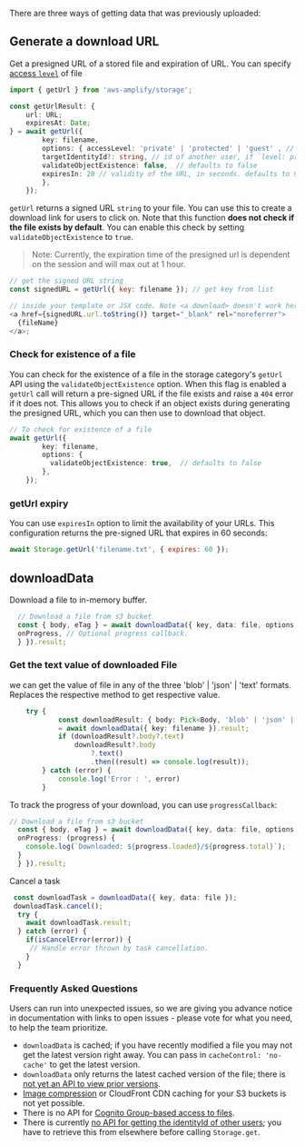 There are three ways of getting data that was previously uploaded:

## Generate a download URL

Get a presigned URL of a stored file and expiration of URL. You can specify [access `level`](https://docs.amplify.aws/lib-v1/storage/configureaccess/q/platform/js) of file

```typescript
import { getUrl } from 'aws-amplify/storage';

const getUrlResult: {
	url: URL;
	expiresAt: Date;
} = await getUrl({
        key: filename,
        options: { accessLevel: 'private' | 'protected' | 'guest' , // defaults to `guest` 
        targetIdentityId?: string, // id of another user, if `level: protected`
        validateObjectExistence: false,  // defaults to false
        expiresIn: 20 // validity of the URL, in seconds. defaults to 900 (15 minutes) and maxes at 3600 (1 hour)
        },
    });
```

`getUrl` returns a signed URL `string` to your file. You can use this to create a download link for users to click on. Note that this function **does not check if the file exists by default**. You can enable this check by setting `validateObjectExistence` to `true`.

> Note: Currently, the expiration time of the presigned url is dependent on the session and will max out at 1 hour.

```js
// get the signed URL string
const signedURL = getUrl({ key: filename }); // get key from list

// inside your template or JSX code. Note <a download> doesn't work here because it is not same origin
<a href={signedURL.url.toString()} target="_blank" rel="noreferrer">
  {fileName}
</a>;
```

### Check for existence of a file

You can check for the existence of a file in the storage category's `getUrl` API using the `validateObjectExistence` option. When this flag is enabled a `getUrl` call will return a pre-signed URL if the file exists and raise a `404` error if it does not. This allows you to check if an object exists during generating the presigned URL, which you can then use to download that object.

```typescript
// To check for existence of a file
await getUrl({
        key: filename,
        options: {
          validateObjectExistence: true,  // defaults to false
        },
    });
```

### getUrl expiry

You can use `expiresIn` option to limit the availability of your URLs. This configuration returns the pre-signed URL that expires in 60 seconds:

```javascript
await Storage.getUrl('filename.txt', { expires: 60 });
```


## downloadData

Download a file to in-memory buffer.

```typescript
  // Download a file from s3 bucket
  const { body, eTag } = await downloadData({ key, data: file, options: {
  onProgress, // Optional progress callback.
  } }).result;
 ```
### Get the text value of downloaded File
we can get  the value of file in any of the three 'blob' | 'json' | 'text' formats. Replaces the respective method to get respective value.

```typescript
	try {
			const downloadResult: { body: Pick<Body, 'blob' | 'json' | 'text'> } 
			= await downloadData({ key: filename }).result;
			if (downloadResult?.body?.text)
				downloadResult?.body
					?.text()
					.then((result) => console.log(result));
		} catch (error) {
			console.log('Error : ', error)
		}
```

To track the progress of your download, you can use `progressCallback`:

```typescript
// Download a file from s3 bucket
  const { body, eTag } = await downloadData({ key, data: file, options: {
  onProgress: (progress) {
    console.log(`Downloaded: ${progress.loaded}/${progress.total}`);
  }
  } }).result;
```
Cancel a task 

```typescript
 const downloadTask = downloadData({ key, data: file });
 downloadTask.cancel();
  try {
  	await downloadTask.result;
  } catch (error) {
  	if(isCancelError(error)) {
     // Handle error thrown by task cancellation.
  	}
  }
 ```

### Frequently Asked Questions

Users can run into unexpected issues, so we are giving you advance notice in documentation with links to open issues - please vote for what you need, to help the team prioritize.

- `downloadData` is cached; if you have recently modified a file you may not get the latest version right away. You can pass in `cacheControl: 'no-cache'` to get the latest version.
- `downloadData` only returns the latest cached version of the file; there is [not yet an API to view prior versions](https://github.com/aws-amplify/amplify-js/issues/2131).
- [Image compression](https://github.com/aws-amplify/amplify-js/issues/6081) or CloudFront CDN caching for your S3 buckets is not yet possible.
- There is no API for [Cognito Group-based access to files](https://github.com/aws-amplify/amplify-js/issues/3388).
- There is currently [no API for getting the identityId of other users](https://github.com/aws-amplify/amplify-js/issues/5177); you have to retrieve this from elsewhere before calling `Storage.get`.
